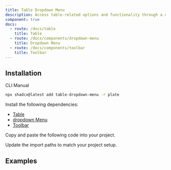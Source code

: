 ```yaml
---
title: Table Dropdown Menu
description: Access table-related options and functionality through a dropdown menu.
component: true
docs:
  - route: /docs/table
    title: Table
  - route: /docs/components/dropdown-menu
    title: Dropdown Menu
  - route: /docs/components/toolbar
    title: Toolbar
---
```


## Installation

<Tabs defaultValue="cli">

<TabsList>
<TabsTrigger value="cli">CLI</TabsTrigger>
<TabsTrigger value="manual">Manual</TabsTrigger>
</TabsList>
<TabsContent value="cli">

```bash
npx shadcx@latest add table-dropdown-menu -r plate
```

</TabsContent>

<TabsContent value="manual">

<Steps>

<Step>

Install the following dependencies:

- [Table](/docs/table)
- [dropdown Menu](/docs/components/dropdown-menu)
- [Toolbar](/docs/components/toolbar)

</Step>

<Step>

Copy and paste the following code into your project.

</Step>

<ComponentSource name="table-dropdown-menu" />

<Step>

Update the import paths to match your project setup.

</Step>

</Steps>

</TabsContent>

</Tabs>

## Examples

<ComponentPreview name="playground-demo" id="table" />

<ComponentSource src="../../templates/plate-playground-template/src/components/plate-ui/fixed-toolbar-buttons.tsx" />

